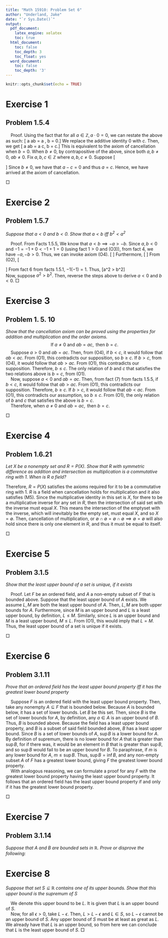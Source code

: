 ```yaml
---
title: "Math 15910: Problem Set 6"
author: "Underland, Jake"
date: "`r Sys.Date()`"
output:
  pdf_document: 
    latex_engine: xelatex
    toc: true
  html_document:
    toc: false
    toc_depth: 3
    toc_float: yes
  word_document:
    toc: false
    toc_depth: '3'
---
```

</style>

<style type="text/css">

body, td {
   font-size: 14px;
}

</style>

```r
knitr::opts_chunk$set(echo = TRUE)
```
# Exercise 1  
## Problem 1.5.4  
\textit{Show that the statement "if $a,b \in \mathbb{Z}$ and $ab = 0$, then either $a = 0$ or $b=0$" is equivalent to cancellation. }  

    Proof. Using the fact that for all $a \in \mathbb{Z}, a \cdot 0 = 0$, we can restate the above as such:
\[ \text{ If } a \neq 0 \text{ and } ab = a \cdot 0, \text{ then } b = 0.\]
We replace the additive identity $0$ with $c$. Then, we get 
\[ \text{ If } a \neq 0 \text{ and } ab = a \cdot c, \text{ then } b = c.\]
This is equivalent to the axiom of cancellation when $b = 0$. When $b \neq 0$, by contrapositive of the above, since both $a, b \neq 0$, $ab \neq 0$. Fix $a, b, c \in \mathbb{Z}$ where $a, b, c \neq 0$. Suppose 
\[\begin{aligned} ab &= cb \\ \implies ab - cb &= 0 \\ \implies (a - c)b &= 0 \\ \implies b = 0 &\text{ or } (a - c) = 0 \end{aligned}\]
Since $b \neq 0$, we have that $a - c = 0$ and thus $a = c$. Hence, we have arrived at the axiom of cancellation. 

\hfill $\Box$
  
# Exercise 2
## Problem 1.5.7  
*Suppose that $a < 0$ and $b < 0$. Show that $a < b$ iff $b^2 < a^2$*  
  
    Proof. From Facts 1.5.5, We know that $a < b \implies -a > -b$. Since $a, b < 0$ and $-1= -1 + 0 < -1 + 1= 0$ (using fact $1 >0$ and (O3)), from fact 4, we have $-a, -b > 0$. Thus, we can invoke axiom (O4). 
\[\begin{aligned} -a &> -b \\ \implies -a(-a) &> -b(-a) \\ \implies (-a)^2 &> -b(-a)\end{aligned} \]
Furthermore, 
\[\begin{aligned} -a &> -b \\ \implies -a(-b) &> -b(-b) \\ \implies (-b)(-a) &> (-b)^2\end{aligned} \]
From (O2), 
\[\begin{aligned} \implies (-a)^2 &> (-b)^2 \\ \implies (-1)(a)(-1)(a) &> (-1)(b)(-1)(b) \\ \implies (-1)^2 a^2 &> (-1)^2 b^2 \text{ (commutativity)} \end{aligned}\]
From fact 6 from facts 1.5.1, $-1(-1) = 1$. Thus, 
\[\implies a^2 > b^2\]  
Now, suppose $a^2 > b^2$. Then, reverse the steps above to derive $a < 0$ and $b < 0$. 
\hfill $\Box$

# Exercise 3  
## Problem 1. 5. 10
*Show that the cancellation axiom can be proved using the properties for addition and multiplication and the order axioms.*  
$$\text{ If } a \neq 0 \text{ and } ab = ac, \text{ then } b = c.$$
    Suppose $a > 0$ and $ab = ac$. Then, from (O4), if $b < c$, it would follow that $ab < ac$. From (O1), this contradicts our supposition, so $b \geq c$. If $b > c$, from (O4), it would follow that $ab > ac$. From (O1), this contradicts our supposition. Therefore, $b \leq c$. The only relation of $b$ and $c$ that satisfies the two relations above is $b = c$, from (O1).  
    Now, suppose $a < 0$ and $ab = ac$. Then, from fact (7) from facts 1.5.5, if $b < c$, it would follow that $ab > ac$. From (O1), this contradicts our supposition. Therefore, $b \geq c$. If $b > c$, it would follow that $ab < ac$. From (O1), this contradicts our assumption, so $b\leq c$. From (O1), the only relation of $b$ and $c$ that satisfies the above is $b = c$.  
    Therefore, when $a \neq 0 \text{ and } ab = ac, \text{ then } b = c.$

\hfill $\Box$  

# Exercise 4  
## Problem 1.6.21  
*Let $X$ be a nonempty set and $R = P(X)$. Show that $R$ with symmetric difference as addition and intersection as multiplication is a commutative ring with $1$. When is $R$ a field?*  

\begin{itemize} 
\item (A1): We define addition as the symmetric difference of two sets. Since $P(X)$ is the set of all possible subsets of $X$, any nonempty set whose elements are also in $X$ is in $P(X)$, as well as the empty set. It is clear that the symmetric difference of any two elements in $P(X)$, which are both subsets of $X$, will be a subset of $X$ and thus contained in $P(X)$.  
Take $A, B \in R$. Suppose $A \triangle B \notin R$. Then, there exists $z \in A \triangle B$ such that $z \notin X$. By definition of symmetric difference, $z$ must be an element of either $A$ or $B$. However, if $z$ was in either set, then that set would not be a subset of $X$, and thus not in $R$. This is a contradiction, so $A \triangle B \in R$, and we have shown closure of addition in $R$. 
\item (A2): From facts presented in Sally 1.3, we know that symmetric difference is associative. 
\item (A3): Similarly, we know that symmetric difference is commutative. 
\item (A4): Take any set $A \in R$. Then, \[\begin{aligned} &A \triangle \emptyset \\ = &\emptyset \triangle A \space \dots \text{ from associativity established above}\\ = &(A\backslash \emptyset) \cup (\emptyset \backslash A) \\ = & A \cup \emptyset \\ =& A \end{aligned} \]
Thus, the additive identity exists and is the empty set. 
\item (A5): Take $A \in R$. Then, 
\[\begin{aligned} & A \triangle A \\ = &(A\backslash A) \cup (A \backslash A) \\ = & \emptyset \cup \emptyset \\ =& \emptyset \end{aligned}\]
Thus, the additive inverse for each set exists and is the set itself.
  

\item (M1): We define multiplication as the intersection of two sets.  
Take $A, B \in R$. Suppose $A \cap B \notin R$. Then, there exists $z \in A\cap B$ such that $z \notin X$. By definition of intersection, $z$ must be an element of both $A$ and $B$. However, if $z$ was in either set, then that set would not be a subset of $X$, and thus not in $R$. This is a contradiction, so $A \cap B \in R$, and we have shown closure of multiplication in $R$. 
\item (M2): From facts presented in Sally 1.3, we know that intersection is associative.  
\item (M3): Similarly, we know that intersection is commutative. 
\item (M4): Take any set $A \in R$, and the set $B \in R$ such that $B = X$. Then, \[\begin{aligned} &A \cap B \\ = &B \cap A \space \dots \text{ from associativity established above}\\ = &\{a \in A| a \in X\}\end{aligned}\] 
Since $A \subseteq X$, 
\[\begin{aligned} &\{a \in A| a \in X\} \\ =& \{a \in A\} \\ = & A\end{aligned} \]
Thus, the multiplicative identity for each set exists and is the set $X$.   


\item (D): From the distributive law of intersection over symmetric difference shown in 1.3 of Sally, intersection is distributive over symmetric difference. 
\end{itemize}
Therefore, $R = P(X)$ satisfies the axioms required for it to be a commutative ring with $1$. $R$ is a field when cancellation holds for multiplication and it also satisfies (M5). Since the multiplicative identity in this set is $X$, for there to be a multiplicative inverse for any set in $R$, then the intersection of said set with the inverse must equal $X$. This means the intersection of the emptyset with the inverse, which will inevitably be the empty set, must equal $X$, and so $X = \emptyset$. Then, cancellation of multiplication, or $\emptyset \cap \emptyset = \emptyset \cap \emptyset \implies \emptyset = \emptyset$ will also hold since there is only one element in $R$, and thus it must be equal to itself. 
  
\hfill $\Box$

# Exercise 5  
## Problem 3.1.5  
*Show that the least upper bound of a set is unique, if it exists*  
  
    Proof. Let $F$ be an ordered field, and $A$ a non-empty subset of $F$ that is bounded above. Suppose that the least upper bound of $A$ exists. We assume $L,M$ are both the least upper bound of $A$. Then, $L, M$ are both upper bounds for $A$. Furthermore, since $M$ is an upper bound and $L$ is a least upper bound, by definition, $L \leq M$. Similarly, since $L$ is an upper bound and $M$ is a least upper bound, $M \leq L$. From (O1), this would imply that $L = M$. Thus, the least upper bound of a set is unique if it exists.

\hfill $\Box$  


# Exercise 6  
## Problem 3.1.11  
*Prove that an ordered field has the least upper bound property iff it has the greatest lower bound property*  
  
    Suppose $F$ is an ordered field with the least upper bound property. Then, take any nonempty $A \subseteq F$ that is bounded below. Because $A$ is bounded below, it has a set of lower bounds. Let $B$ be this set. Then, since $B$ is the set of lower bounds for $A$, by definition, any $a \in A$ is an upper bound of $B$. Thus, $B$ is bounded above. Because the field has a least upper bound property, and $B$ is a subset of said field bounded above, $B$ has a least upper bound. Since $B$ is a set of lower bounds of $A$, $\sup B$ is a lower bound for $A$. By definition of supremum, there is no lower bound for $A$ that is greater than $\sup B$, for if there was, it would be an element in $B$ that is greater than $\sup B$, and so $\sup B$ would fail to be an upper bound for $B$. To paraphrase, if $m$ is any lower bound for $A$, $m \leq \sup B$. Thus, $\sup B = \inf B$, and any non-empty subset $A$ of $F$ has a greatest lower bound, giving $F$ the greatest lower bound property.  
    With analogous reasoning, we can formulate a proof for any $F$ with the greatest lower bound property having the least upper bound property. It follows that an ordered field has the least upper bound property if and only if it has the greatest lower bound property. 
  
\hfill $\Box$  
  
# Exercise 7  
## Problem 3.1.14  
*Suppose that $A$ and $B$ are bounded sets in $\mathbb{R}$. Prove or disprove the following:*  
\begin{enumerate} 
\item $\sup (A \cup B) = \max\{\sup (A), \sup (B)\}$  

Proof. \linebreak  
If $\sup A > \sup B$, then $\sup B$ cannot be $\sup(A \cup B)$, because there exists $a \in A$ such that $a > \sup B$, and therefore $a \in A \cup B$ such that $a > \sup B$, and $\sup B$ would not be an upper bound of $A \cup B$. If $\sup B$ was an upper bound of $A \cup B$ and there was no $a \in A$ such that $a > \sup B$, then $\sup B$ would be an upper bound of $A$ and $\sup B < \sup A$, contradicting the fact that $\sup A$ is the least upper bound of $A$. Thus, we know that if $\sup A > \sup B$, $\sup B$ is not a least upper bound of $A \cup B$. In this case, since $\sup A > \sup B$ and for all $b \in B$, $b < \sup B$, then $b < \sup A$. This is also true for all $a \in A$, and so $\sup A$ is an upper bound of $A \cup B$. Since $\sup A$ is the least upper bound of $A$, any upper bound of $A$ is greater than $\sup A$. For any upper bound of $B$, if the upper bound is less than $A$, there exists $a \in A$ such that $a$ is greater than the upper bound, meaning it is not an upper bound for $A \cup B$. Thus, $\sup (A \cup B) = \sup A$. \linebreak
Similarly, if $\sup A < \sup B$, then $\sup (A \cup B) = \sup B$. Hence, $\sup (A \cup B) = \max\{\sup (A), \sup (B)\}$.  

\hfill $\Box$
\item \textit{If $A+B = \{a + b | a \in A, b \in B\}$, then $\sup (A + B) = \sup (A) + \sup (B)$}  

Proof. \linebreak
For all $a \in A$ and $b \in B$, $a \leq \sup A$ and $b \leq \sup B$, implying $a + b \leq \sup A + \sup B$. Thus, $\sup A + \sup B$ is an upper bound of $A + B$.  

Now, take $a_ \epsilon \in A$, $b_\epsilon \in B$ such that $a_\epsilon > \sup A - \frac{\epsilon}{2}$, and $b_\epsilon > \sup B - \frac{\epsilon}{2}$ for any $\epsilon > 0$. We know these exist from the definition of supremum. Then, there would exist $a_\epsilon + b_\epsilon > \sup A + \sup B - \epsilon$, and $\sup A + \sup B - \epsilon$ is not an upper bound of $A+B$. Thus, the least upper bound is $\sup A + \sup B$.  
\hfill $\Box$
\item \textit{If the elements of $A$ and $B$ are positive and $A \cdot B = \{ab | a \in A, b \in B\}$, then $\sup (A \cdot B) = \sup A \sup B$.}  

Proof.  

For all $a \in A$ and $b \in B$, $0 < a \leq \sup A$ and $0 < b \leq \sup B$, implying $ab \leq \sup A  \sup B$. Thus, $\sup A \sup B$ is an upper bound of $A \cdot B$.  

Furthermore, take $a_ \epsilon \in A$, $b_\epsilon \in B$ such that $a_\epsilon > \sup A - \sqrt{\epsilon} > 0$, and $b_\epsilon > \sup B - \sqrt{\epsilon} > 0$ for any $\epsilon > 0$. We set $\sup A - \sqrt{\epsilon} > 0$ and $\sup B - \sqrt{\epsilon} > 0$ because the set of $A$ and $B$ are positive real numbers, and for these values to be contained in or be an upper bound of $A$ or $B$, we need them to be positive. We know these exist from the definition of supremum. Then, there would exist $a_\epsilon \cdot b_\epsilon \in A \cdot B$ such that
\[\begin{aligned} a_\epsilon \cdot b_\epsilon &> \sup A \cdot \sup B - \sqrt{\epsilon}(\sup A + \sup B) + \epsilon \\ \implies a_\epsilon \cdot b_\epsilon &> \sup A \cdot \sup B - \sqrt{\epsilon}[\sup A + \sup B - \sqrt{\epsilon}] \end{aligned}\]
and $\sup A \cdot \sup B - \sqrt{\epsilon}[\sup A + \sup B - \sqrt{\epsilon}]$ is not an upper bound of $A \cdot B$. 
Since $\sup A > 0$ and $\sup B - \sqrt{\epsilon} > 0$ and $\epsilon > 0$, we know that $\sqrt{\epsilon}[\sup A + \sup B - \sqrt{\epsilon}] > 0$. We can restate this as $\epsilon '$, and conclude that the least upper bound of $A \cdot B$ is $\sup A \cdot \sup B$.  
\hfill $\Box$

\item \textit{Formulate the analogous problems for the greatest lower bound.}
\begin{enumerate} 
\item $\inf (A \cup B) = \min \{\inf A, \inf B\}$  
\item If $A+B = \{a + b | a \in A, b \in B\}$, then $\inf (A + B) = \inf (A) + \inf (B)$
\item If the elements of $A$ and $B$ are positive and $A \cdot B = \{ab | a \in A, b \in B\}$, then $\inf (A \cdot B) = \inf A \inf B$.
\end{enumerate}
\end{enumerate}

# Exercise 8  
*Suppose that set $S \subseteq \mathbb{R}$ contains one of its upper bounds. Show that this upper bound is the supremum of $S$*  

    We denote this upper bound to be $L$. It is given that $L$ is an upper bound of $S$.  
    Now, for all $\epsilon > 0$, take $L - \epsilon$. Then, $L > L - \epsilon$ and $L \in S$, so $L - \epsilon$ cannot be an upper bound of $S$. Any upper bound of $S$ must be at least as great as $L$. We already have that $L$ is an upper bound, so from here we can conclude that $L$ is the least upper bound of $S$. 
\hfill $\Box$


















